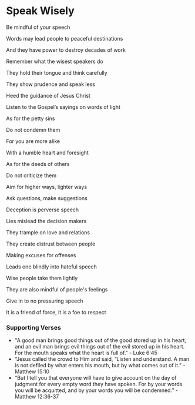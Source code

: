 # Speak Wisely

Be mindful of your speech

Words may lead people to peaceful destinations

And they have power to destroy decades of work

Remember what the wisest speakers do

They hold their tongue and think carefully

They show prudence and speak less

Heed the guidance of Jesus Christ

Listen to the Gospel’s sayings on words of light

As for the petty sins

Do not condemn them

For you are more alike

With a humble heart and foresight

As for the deeds of others

Do not criticize them

Aim for higher ways, lighter ways

Ask questions, make suggestions

Deception is perverse speech

Lies mislead the decision makers

They trample on love and relations

They create distrust between people

Making excuses for offenses

Leads one blindly into hateful speech

Wise people take them lightly

They are also mindful of people's feelings

Give in to no pressuring speech

It is a friend of force, it is a foe to respect

### Supporting Verses

- "A good man brings good things out of the good stored up in his heart, and an evil man brings evil things out of the evil stored up in his heart. For the mouth speaks what the heart is full of." - Luke 6:45
- “Jesus called the crowd to Him and said, “Listen and understand. A man is not defiled by what enters his mouth, but by what comes out of it.” - Matthew 15:10
- “But I tell you that everyone will have to give account on the day of judgment for every empty word they have spoken. For by your words you will be acquitted, and by your words you will be condemned.” - Matthew 12:36-37
